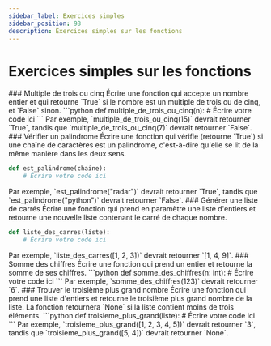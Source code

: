 ```yaml
---
sidebar_label: Exercices simples
sidebar_position: 98
description: Exercices simples sur les fonctions
---
```


# Exercices simples sur les fonctions

<ExerciseList>
<Exercise>
  <ExerciseHeader>
  ### Multiple de trois ou cinq
  </ExerciseHeader>
  <ExerciseBody>
  Écrire une fonction qui accepte un nombre entier et qui retourne `True` si le nombre
    est un multiple de trois ou de cinq, et `False` sinon.
```python
def multiple_de_trois_ou_cinq(n):
    # Écrire votre code ici
```
   </ExerciseBody>
  <ExerciseFooter>
    Par exemple, `multiple_de_trois_ou_cinq(15)` devrait retourner `True`,
    tandis que `multiple_de_trois_ou_cinq(7)` devrait retourner `False`.
  </ExerciseFooter>
</Exercise>

<Exercise> 
  <ExerciseHeader>
  ### Vérifier un palindrome
  </ExerciseHeader>
  <ExerciseBody>
  Écrire une fonction qui vérifie (retourne `True`) si une chaîne de caractères est un palindrome,
  c'est-à-dire qu'elle se lit de la même manière dans les deux sens. 

  ```python
  def est_palindrome(chaine): 
      # Écrire votre code ici
  ```
  </ExerciseBody>
  <ExerciseFooter>
    Par exemple, `est_palindrome("radar")` devrait retourner `True`,
    tandis que `est_palindrome("python")` devrait retourner `False`.
  </ExerciseFooter>
</Exercise> 

<Exercise> 
  <ExerciseHeader>
  ### Générer une liste de carrés
  </ExerciseHeader>
  <ExerciseBody> 
  Écrire une fonction qui prend en paramètre une liste d'entiers et retourne
  une nouvelle liste contenant le carré de chaque nombre.

```python
def liste_des_carres(liste):
    # Écrire votre code ici
```
  </ExerciseBody>
  <ExerciseFooter>
    Par exemple, `liste_des_carres([1, 2, 3])` devrait retourner `[1, 4, 9]`.
  </ExerciseFooter>
</Exercise> 

<Exercise> 
  <ExerciseHeader>
  ### Somme des chiffres
  </ExerciseHeader>
  <ExerciseBody> 
  Écrire une fonction qui prend un entier et retourne la somme de ses chiffres.
```python
def somme_des_chiffres(n: int):
    # Écrire votre code ici
```
</ExerciseBody>
  <ExerciseFooter>
    Par exemple, `somme_des_chiffres(123)` devrait retourner `6`.
  </ExerciseFooter>
 </Exercise> 

 <Exercise> 
 <ExerciseHeader>
 ### Trouver le troisième plus grand nombre
 </ExerciseHeader>
 <ExerciseBody> 
 Écrire une fonction qui prend une liste d'entiers et retourne le troisième plus grand nombre de la liste.
 La fonction retournera `None` si la liste contient moins de trois éléments.
 ```python
def troisieme_plus_grand(liste):
    # Écrire votre code ici 
``` 
</ExerciseBody> 
  <ExerciseFooter>
    Par exemple, `troisieme_plus_grand([1, 2, 3, 4, 5])` devrait retourner `3`,
    tandis que `troisieme_plus_grand([5, 4])` devrait retourner `None`.
  </ExerciseFooter>
</Exercise>
</ExerciseList>